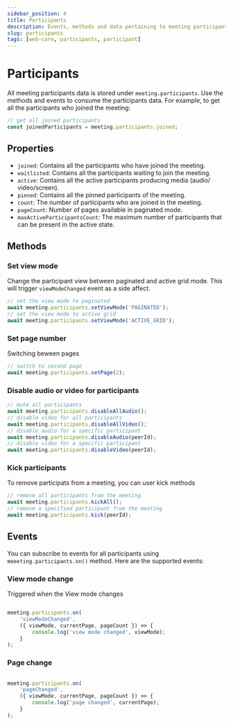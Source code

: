```yaml
---
sidebar_position: 4
title: Participants
description: Events, methods and data pertaining to meeting participants.
slug: participants
tags: [web-core, participants, participant]
---
```


# Participants

All meeting participants data is stored under `meeting.participants`. Use the methods and events to consume the participants data. 
For example, to get all the participants who joined the meeting:

```ts
// get all joined participants
const joinedParticipants = meeting.participants.joined;
```

## Properties

- `joined`: Contains all the participants who have joined the meeting.
- `waitlisted`: Contains all the participants waiting to join the meeting.
- `active`: Contains all the active participants producing media (audio/ video/screen).
- `pinned`: Contains all the pinned participants of the meeting.
- `count`: The number of participants who are joined in the meeting.
- `pageCount`: Number of pages available in paginated mode. 
- `maxActiveParticipantsCount`: The maximum number of participants that can be present in the active state.


## Methods

### Set view mode

Change the participant view between paginated and active grid mode. This will trigger `viewModeChanged` event as a side affect.

```ts
// set the view mode to paginated
await meeting.participants.setViewMode('PAGINATED');
// set the view mode to active grid
await meeting.participants.setViewMode('ACTIVE_GRID');
```

### Set page number

Switching beween pages 

```ts
// switch to second page
await meeting.participants.setPage(2);
```
 
### Disable audio or video for participants

```ts
// mute all participants
await meeting.participants.disableAllAudio();
// disable video for all participants
await meeting.participants.disableAllVideo();
// disable audio for a specific participant
await meeting.participants.disableAudio(peerId);
// disable video for a specific participant
await meeting.participants.disableVideo(peerId);
```

### Kick participants

To remove participats from a meeting, you can user kick methods

```ts
// remove all participants from the meeting
await meeting.participants.kickAll();
// remove a specified participant from the meeting
await meeting.participants.kick(peerId);
```


## Events

You can subscribe to events for all participants using `meeeting.participants.on()` method.
Here are the supported events:

### View mode change

Triggered when the View mode changes

```ts

meeting.participants.on(
    'viewModeChanged', 
    ({ viewMode, currentPage, pageCount }) => {
        console.log('view mode changed', viewMode);
    }
);
``` 

### Page change

```ts

meeting.participants.on(
    'pageChanged', 
    ({ viewMode, currentPage, pageCount }) => {
        console.log('page changed', currentPage);
    }
);
```

